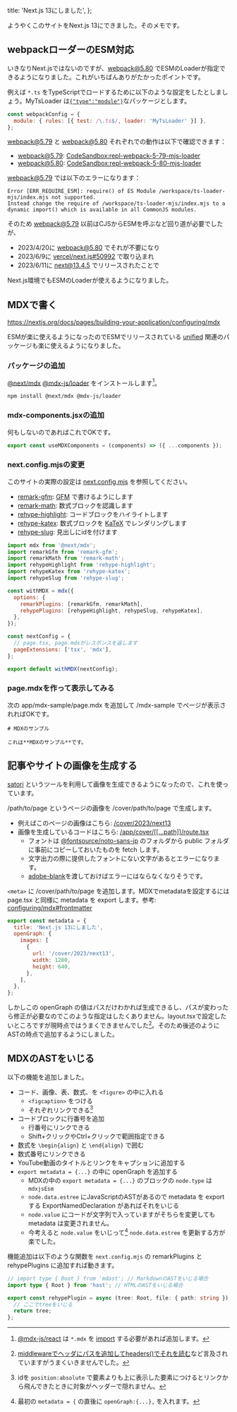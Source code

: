   title: 'Next.js 13にしました',
};

ようやくこのサイトをNext.js 13にできました。そのメモです。

## webpackローダーのESM対応

いきなりNext.jsではないのですが、[webpack@5.80](https://github.com/webpack/webpack/releases/tag/v5.80.0) でESMのLoaderが指定できるようになりました。これがいちばんありがたかったポイントです。

例えば `*.ts` をTypeScriptでロードするために以下のような設定をしたとしましょう。MyTsLoader は[`{"type":"module"}`](https://nodejs.org/api/packages.html#type)なパッケージとします。

```javascript webpack.config.js
const webpackConfig = {
  module: { rules: [{ test: /\.ts$/, loader: 'MyTsLoader' }] },
};
```

webpack@5.79 と webpack@5.80 それぞれでの動作は以下で確認できます：

- webpack@5.79: [CodeSandbox:repl-webpack-5-79-mjs-loader](https://codesandbox.io/p/sandbox/repl-webpack-5-79-mjs-loader-fdxkyx)
- webpack@5.80: [CodeSandbox:repl-webpack-5-80-mjs-loader](https://codesandbox.io/p/sandbox/repl-webpack-5-80-mjs-loader-3t4sgz)

webpack@5.79 では以下のエラーになります：

```text 5.79を使用した場合のエラー
Error [ERR_REQUIRE_ESM]: require() of ES Module /workspace/ts-loader-mjs/index.mjs not supported.
Instead change the require of /workspace/ts-loader-mjs/index.mjs to a dynamic import() which is available in all CommonJS modules.
```

そのため webpack@5.79 以前はCJSからESMを呼ぶなど回り道が必要でしたが、

- 2023/4/20に [webpack@5.80] でそれが不要になり
- 2023/6/9に [vercel/next.js#50992] で取り込まれ
- 2023/6/11に [next@13.4.5] でリリースされたことで

Next.js環境でもESMのLoaderが使えるようになりました。

[webpack@5.80]: https://github.com/webpack/webpack/releases/tag/v5.80.0
[vercel/next.js#50992]: https://github.com/vercel/next.js/pull/50992/files#diff-7ae45ad102eab3b6d7e7896acd08c427a9b25b346470d7bc6507b6481575d519L239-R239
[next@13.4.5]: https://github.com/vercel/next.js/releases/tag/v13.4.5

## MDXで書く

https://nextjs.org/docs/pages/building-your-application/configuring/mdx

ESMが楽に使えるようになったのでESMでリリースされている [unified](https://unifiedjs.com/) 関連のパッケージも楽に使えるようになりました。

### パッケージの追加

[@next/mdx] [@mdx-js/loader] をインストールします[^mdx-js/react]。

[^mdx-js/react]: [@mdx-js/react] は `*.mdx` を [import] する必要があれば追加します。

[@next/mdx]: https://www.npmjs.com/package/@next/mdx
[@mdx-js/loader]: https://www.npmjs.com/package/@mdx-js/loader
[@mdx-js/react]: https://www.npmjs.com/package/@mdx-js/react
[import]: https://developer.mozilla.org/ja/docs/Web/JavaScript/Reference/Statements/import

```terminal
npm install @next/mdx @mdx-js/loader
```

### mdx-components.jsxの追加

何もしないのであればこれでOKです。

```javascript mdx-components.jsx
export const useMDXComponents = (components) => ({ ...components });
```

### next.config.mjsの変更

このサイトの実際の設定は [next.config.mjs] を参照してください。

- [remark-gfm](https://github.com/remarkjs/remark-gfm): [GFM] で書けるようにします
- [remark-math](https://github.com/remarkjs/remark-math/tree/main/packages/remark-math): 数式ブロックを認識します
- [rehype-highlight](https://github.com/rehypejs/rehype-highlight): コードブロックをハイライトします
- [rehype-katex](https://github.com/remarkjs/remark-math/tree/main/packages/rehype-katex): 数式ブロックを [KaTeX] でレンダリングします
- [rehype-slug](https://github.com/rehypejs/rehype-slug): 見出しにidを付けます

[next.config.mjs]: https://github.com/gjbkz/gojabako.zone/blob/main/next.config.mjs
[GFM]: https://github.github.com/gfm/
[KaTeX]: https://katex.org/

```javascript next.config.mjs
import mdx from '@next/mdx';
import remarkGfm from 'remark-gfm';
import remarkMath from 'remark-math';
import rehypeHighlight from 'rehype-highlight';
import rehypeKatex from 'rehype-katex';
import rehypeSlug from 'rehype-slug';

const withMDX = mdx({
  options: {
    remarkPlugins: [remarkGfm, remarkMath],
    rehypePlugins: [rehypeHighlight, rehypeSlug, rehypeKatex],
  },
});

const nextConfig = {
  // page.tsx, page.mdxがレスポンスを返します
  pageExtensions: ['tsx', 'mdx'],
};

export default withMDX(nextConfig);
```

### page.mdxを作って表示してみる

次の app/mdx-sample/page.mdx を追加して /mdx-sample でページが表示されればOKです。

```mdx app/mdx-sample/page.mdx
# MDXのサンプル

これは**MDXのサンプル**です。
```

## 記事やサイトの画像を生成する

[satori] というツールを利用して画像を生成できるようになったので、これを使っています。

/path/to/page というページの画像を /cover/path/to/page で生成します。

- 例えばこのページの画像はこちら: [/cover/2023/next13](/cover/2023/next13)
- 画像を生成しているコードはこちら: [/app/cover/[[...path]]/route.tsx](https://github.com/gjbkz/gojabako.zone/blob/main/src/app/cover/%5B%5B...path%5D%5D/route.tsx)
  - フォントは [@fontsource/noto-sans-jp](https://www.npmjs.com/package/@fontsource/noto-sans-jp) のフォルダから public フォルダに事前にコピーしておいたものを fetch します。
  - 文字出力の際に提供したフォントにない文字があるとエラーになります。
  - [adobe-blank](https://github.com/adobe-fonts/adobe-blank)を渡しておけばエラーにはならなくなりそうです。

`<meta>` に /cover/path/to/page を追加します。MDXでmetadataを設定するには page.tsx と同様に metadata を export します。参考: [configuring/mdx#frontmatter](https://nextjs.org/docs/pages/building-your-application/configuring/mdx#frontmatter)

```javascript page.mdx
export const metadata = {
  title: 'Next.js 13にしました',
  openGraph: {
    images: [
      {
        url: '/cover/2023/next13',
        width: 1280,
        height: 640,
      },
    ],
  },
};
```

しかしこの openGraph の値はパスだけわかれば生成できるし、パスが変わったら修正が必要なのでこのような指定はしたくありません。layout.tsxで設定したいところですが現時点ではうまくできませんでした[^workaround]。そのため後述のようにASTの時点で追加するようにしました。

[^workaround]: [middlewareでヘッダにパスを追加してheaders()でそれを読む](https://github.com/vercel/next.js/discussions/50189)など言及されていますがうまくいきませんでした。

[satori]: https://github.com/vercel/satori

## MDXのASTをいじる

以下の機能を追加しました。

- コード、画像、表、数式、を `<figure>` の中に入れる
  - `<figcaption>` をつける
  - それぞれリンクできる[^id-offset]
- コードブロックに行番号を追加
  - 行番号にリンクできる
  - Shift+クリックやCtrl+クリックで範囲指定できる
- 数式を `\begin{align}` と `\end{align}` で囲む
- 数式番号にリンクできる
- YouTube動画のタイトルとリンクをキャプションに追加する
- `export metadata = {...}` の中に openGraph を追加する
  - MDXの中の `export metadata = {...}` のブロックの `node.type` は `mdxjsEsm`
  - `node.data.estree` にJavaScriptのASTがあるので metadata を export する ExportNamedDeclaration があればそれをいじる
  - `node.value` にコードが文字列で入っていますがそちらを変更しても metadata は変更されません。
  - 今考えると `node.value` をいじって[^transform] `node.data.estree` を更新する方が楽でした。

[^id-offset]: idを `position:absolute` で要素よりも上に表示した要素につけるとリンクから飛んできたときに対象がヘッダーで隠れません。
[^transform]: 最初の `metadata = {` の直後に `openGraph:{...},` を入れます。

機能追加は以下のような関数を `next.config.mjs` の remarkPlugins と rehypePlugins に追加すれば動きます。

```typescript rehypePlugin.ts
// import type { Root } from 'mdast'; // MarkdownのASTをいじる場合
import type { Root } from 'hast'; // HTMLのASTをいじる場合

export const rehypePlugin = async (tree: Root, file: { path: string }) => {
  // ここでtreeをいじる
  return tree;
};
```
